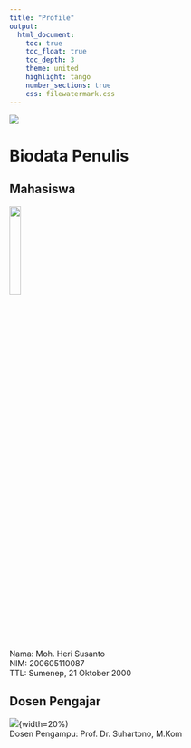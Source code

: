 ---
title: "Profile"
output:
  html_document:
    toc: true
    toc_float: true
    toc_depth: 3
    theme: united
    highlight: tango
    number_sections: true
    css: filewatermark.css
---
<div class="watermark"><img src="UIN-Malang.jpg"></div>
# Biodata Penulis {.tabset .tabset-fade .tabset-pilss}

## Mahasiswa
![](https://scontent.fsub2-2.fna.fbcdn.net/v/t1.6435-9/154976271_2989209311307333_249468697851760262_n.jpg?_nc_cat=104&ccb=1-3&_nc_sid=8bfeb9&_nc_eui2=AeGEE_I0BKT-2O6ODaHuaVOcdfz6g1xTCL91_PqDXFMIv9jjSnGdeoZRpSMTwYnE9Bm9vyhMyRDdCyIJjaKCHM7n&_nc_ohc=ZyZTTpFF2N4AX8HHKQs&tn=GiefRDv807vbrVS6&_nc_ht=scontent.fsub2-2.fna&oh=2b758661305e98dd555f11d1e7d61e46&oe=60E3D996){width=20%}<br>
Nama: Moh. Heri Susanto<br>
NIM: 200605110087<br>
TTL: Sumenep, 21 Oktober 2000<br>

## Dosen Pengajar
![](https://scontent.fsub2-2.fna.fbcdn.net/v/t1.6435-9/101692139_10216992420151979_6304736812904231421_n.jpg?_nc_cat=101&ccb=1-3&_nc_sid=09cbfe&_nc_eui2=AeFTefZkY6ouRv850b96FNZP_J9br-SWDTP8n1uv5JYNM_drLwq9LatkSOkytDlk3izkekcbSZbZFDUdPjEZT65l&_nc_ohc=i3e9RA3STOIAX_sTYxz&_nc_ht=scontent.fsub2-2.fna&oh=e1486387ceab082e157638019026b96e&oe=60E26550){width=20%)<br>
Dosen Pengampu: Prof. Dr. Suhartono, M.Kom<br>